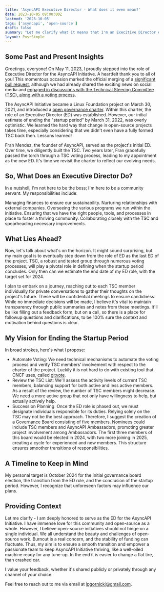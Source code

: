 ```yaml
---
title: 'AsyncAPI Executive Director - What does it even mean?'
date: 2023-10-05 09:00:00Z
lastmod: '2023-10-05'
tags: ['asyncapi', 'open-source']
draft: false
summary: "Let me clarify what it means that I'm an Execitive Director of AsyncAPI Initiative and let me set some goals for the future."
layout: PostSimple
---
```


<TOCInline toc={props.toc} toHeading={5} />

## Some Past and Present Insights

Greetings, everyone! On May 11, 2023, I proudly stepped into the role of Executive Director for the AsyncAPI Initiative. A heartfelt thank you to all of you! This momentous occasion marked the official merging of a [significant pull request](https://github.com/asyncapi/community/pull/702), although we had already shared the exciting news on social media and [engaged in discussions with the Technical Steering Committee (TSC), along with a voting process](https://github.com/orgs/asyncapi/discussions/615).

The AsyncAPI Initiative became a Linux Foundation project on March 30, 2021, and introduced a [open governance charter](https://github.com/asyncapi/community/blob/master/CHARTER.md).
Within this charter, the role of an Executive Director (ED) was established. However, our initial estimate of ending the "startup period" by March 31, 2022, was overly optimistic.
We learned the hard way that change in open-source projects takes time, especially considering that we didn't even have a fully formed TSC back then. Lessons learned!

Fran Mendez, the founder of AsyncAPI, served as the project's initial ED. Over time, we diligently built the TSC. Two years later, Fran gracefully passed the torch through a TSC voting process, leading to my appointment as the new ED. It's time we revisit the charter to reflect our evolving needs.

## So, What Does an Executive Director Do?

In a nutshell, I'm not here to be the boss; I'm here to be a community servant. My responsibilities include:

Managing finances to ensure our sustainability.
Nurturing relationships with external companies.
Overseeing the various programs we run within the initiative.
Ensuring that we have the right people, tools, and processes in place to foster a thriving community.
Collaborating closely with the TSC and spearheading necessary improvements.

## What Lies Ahead?

Now, let's talk about what's on the horizon. It might sound surprising, but my main goal is to eventually step down from the role of ED as the last ED of the project.
TSC, a robust and tested group through numerous voting processes, will play a pivotal role in defining when the startup period concludes. Only then can we estimate the end date of my ED role, with the target set for 2024.

I plan to embark on a journey, reaching out to each TSC member individually for private conversations to gather their thoughts on the project's future. These will be confidential meetings to ensure candidness. While no immediate decisions will be made, I believe it's vital to maintain transparency through public summaries and notes from these meetings. It'll be like filling out a feedback form, but on a call, so there is a place for followup questions and clarifications, to be 100% sure the context and motivation behind questions is clear.

## My Vision for Ending the Startup Period

In broad strokes, here's what I propose:

- Automate Voting: We need technical mechanisms to automate the voting process and verify TSC members' involvement with respect to the charter of the project. Luckily it is not hard to do with existing tool that CNCF uses, called [gitvote](https://github.com/cncf/gitvote).
- Review the TSC List: We'll assess the activity levels of current TSC members, balancing support for both active and less active members. As a result of the review, the number of TSC members might decrease. We need a more active group that not only have willingness to help, but actually actively help.
- Succession Planning: Once the ED role is phased out, we must designate individuals responsible for its duties. Relying solely on the TSC may not be the best approach. Therefore, I suggest the creation of a Governance Board consisting of five members. Nominees could include TSC members and AsyncAPI Ambassadors, promoting greater project involvement among Ambassadors. The first three members of this board would be elected in 2024, with two more joining in 2025, creating a cycle for experienced and new members. This structure ensures smoother transitions of responsibilities.

## A Timeline to Keep in Mind

My personal target is October 2024 for the initial governance board election, the transition from the ED role, and the conclusion of the startup period. However, I recognize that unforeseen factors may influence our plans.

## Providing Context

Let me clarify - I am deeply honored to serve as the ED for the AsyncAPI Initiative. I have immense love for this community and open-source as a whole. However, I believe open-source initiatives should not hinge on a single individual. We all understand the beauty and challenges of open-source work. Burnout is a real concern, and the stability of funding can fluctuate. Thus, my aim is to ensure a smooth transition and empower a passionate team to keep AsyncAPI Initiative thriving, like a well-oiled machine ready for any tune-up. In the end it is easier to change a flat tire, than crashed car.

I value your feedback, whether it's shared publicly or privately through any channel of your choice.

Feel free to reach out to me via email at lpgornicki@gmail.com.
